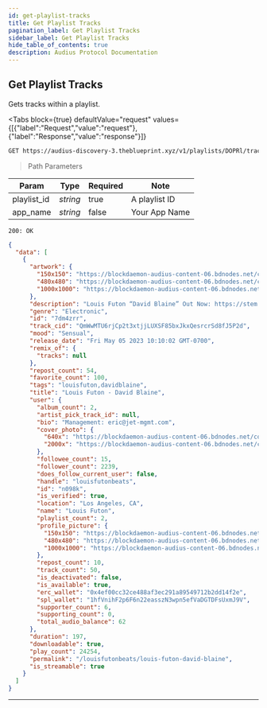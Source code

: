 ```yaml
---
id: get-playlist-tracks
title: Get Playlist Tracks
pagination_label: Get Playlist Tracks
sidebar_label: Get Playlist Tracks
hide_table_of_contents: true
description: Audius Protocol Documentation
---
```



## Get Playlist Tracks

Gets tracks within a playlist.

<Tabs
  block={true}
  defaultValue="request"
  values={[{"label":"Request","value":"request"},{"label":"Response","value":"response"}]}
>
<TabItem value="request">

```bash
GET https://audius-discovery-3.theblueprint.xyz/v1/playlists/DOPRl/tracks?app_name=EXAMPLEAPP HTTP/1.1
```

> Path Parameters

| Param       | Type     | Required | Note          |
| ----------- | -------- | -------- | ------------- |
| playlist_id | _string_ | true     | A playlist ID |
| app_name    | _string_ | false    | Your App Name |

</TabItem>
<TabItem value="response">

`200: OK`

```json
{
  "data": [
    {
      "artwork": {
        "150x150": "https://blockdaemon-audius-content-06.bdnodes.net/content/QmZJ9dKg4S1BRnRiHPUpoDCjKtTxtg8Nhgei2vTkgNyQ1h/150x150.jpg",
        "480x480": "https://blockdaemon-audius-content-06.bdnodes.net/content/QmZJ9dKg4S1BRnRiHPUpoDCjKtTxtg8Nhgei2vTkgNyQ1h/480x480.jpg",
        "1000x1000": "https://blockdaemon-audius-content-06.bdnodes.net/content/QmZJ9dKg4S1BRnRiHPUpoDCjKtTxtg8Nhgei2vTkgNyQ1h/1000x1000.jpg"
      },
      "description": "Louis Futon “David Blaine” Out Now: https://stem.ffm.to/davidblaine\n\nLouis Futon Merch, Tour Dates, and more... \nhttps://louisfutonbeats.com/\n\nSubscribe to Louis Futon\nhttps://bit.ly/LouisFutonYouTube\n\nFollow Louis Futon\nhttps://instagram.com/louisfutonbeats\nhttps://twitter.com/louisfutonbeats\nhttps://tiktok.com/@notlouisfuton\nhttps://facebook.com/Louisfutonbeats\nhttps://www.twitch.tv/louisfutontv\n\nJoin the community\nhttps://discord.gg/geshyzwA\n\n#LouisFuton #DavidBlaine\n\nMixed/Mastered byJacob Weinstein \nCo-written by Ariel Shrum\nSax, bass clarinet & flute by Hailey Niswanger",
      "genre": "Electronic",
      "id": "7dm4zrr",
      "track_cid": "QmWwMTU6rjCp2t3xtjjLUXSF85bxJkxQesrcrSd8fJ5P2d",
      "mood": "Sensual",
      "release_date": "Fri May 05 2023 10:10:02 GMT-0700",
      "remix_of": {
        "tracks": null
      },
      "repost_count": 54,
      "favorite_count": 100,
      "tags": "louisfuton,davidblaine",
      "title": "Louis Futon - David Blaine",
      "user": {
        "album_count": 2,
        "artist_pick_track_id": null,
        "bio": "Management: eric@jet-mgmt.com",
        "cover_photo": {
          "640x": "https://blockdaemon-audius-content-06.bdnodes.net/content/QmWWPNRrzgasSoGt4SZceuukFf8FbJR8mzsgtYpDNRWkwf/640x.jpg",
          "2000x": "https://blockdaemon-audius-content-06.bdnodes.net/content/QmWWPNRrzgasSoGt4SZceuukFf8FbJR8mzsgtYpDNRWkwf/2000x.jpg"
        },
        "followee_count": 15,
        "follower_count": 2239,
        "does_follow_current_user": false,
        "handle": "louisfutonbeats",
        "id": "n098k",
        "is_verified": true,
        "location": "Los Angeles, CA",
        "name": "Louis Futon",
        "playlist_count": 2,
        "profile_picture": {
          "150x150": "https://blockdaemon-audius-content-06.bdnodes.net/content/QmeRrmABZJTGGqQsTo19FkvepEHoZPsmkabGPcLxxfXx2q/150x150.jpg",
          "480x480": "https://blockdaemon-audius-content-06.bdnodes.net/content/QmeRrmABZJTGGqQsTo19FkvepEHoZPsmkabGPcLxxfXx2q/480x480.jpg",
          "1000x1000": "https://blockdaemon-audius-content-06.bdnodes.net/content/QmeRrmABZJTGGqQsTo19FkvepEHoZPsmkabGPcLxxfXx2q/1000x1000.jpg"
        },
        "repost_count": 10,
        "track_count": 50,
        "is_deactivated": false,
        "is_available": true,
        "erc_wallet": "0x4ef00cc32ce488af3ec291a89549712b2dd14f2e",
        "spl_wallet": "1hfVnihF2p6F6n22easszN3wpn5efVaDGTDFsUxmJ9V",
        "supporter_count": 6,
        "supporting_count": 0,
        "total_audio_balance": 62
      },
      "duration": 197,
      "downloadable": true,
      "play_count": 24254,
      "permalink": "/louisfutonbeats/louis-futon-david-blaine",
      "is_streamable": true
    }
  ]
}
```

</TabItem>
</Tabs>

---
